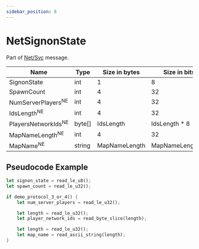 ```yaml
---
sidebar_position: 8
---
```


# NetSignonState

Part of [Net/Svc](../netsvc) message.

<!-- @dem-gen-begin:NetSignonState -->
| Name | Type | Size in bytes | Size in bits | Value |
| --- | --- | --- | --- | --- |
| SignonState | int | 1 | 8 | - |
| SpawnCount | int | 4 | 32 | - |
| NumServerPlayers<sup title="New Engine">NE</sup> | int | 4 | 32 | - |
| IdsLength<sup title="New Engine">NE</sup> | int | 4 | 32 | - |
| PlayersNetworkIds<sup title="New Engine">NE</sup> | byte[] | IdsLength | IdsLength * 8 | - |
| MapNameLength<sup title="New Engine">NE</sup> | int | 4 | 32 | - |
| MapName<sup title="New Engine">NE</sup> | string | MapNameLength | MapNameLength*8 | - |

<!-- @dem-gen-end:NetSignonState -->

## Pseudocode Example

```rust
let signon_state = read_le_u8();
let spawn_count = read_le_u32();

if demo_protocol_3_or_4() {
    let num_server_players = read_le_u32();

    let length = read_le_u32();
    let player_network_ids = read_byte_slice(length);

    let length = read_le_u32();
    let map_name = read_ascii_string(length);
}
```
